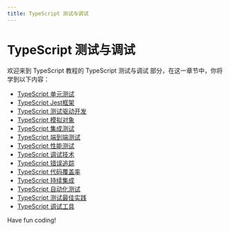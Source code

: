```yaml
---
title: TypeScript 测试与调试
---
```


# TypeScript 测试与调试

欢迎来到 TypeScript 教程的 TypeScript 测试与调试 部分，在这一章节中，你将学到以下内容：

- [TypeScript 单元测试](./0-typescript-unit-testing.mdx)
- [TypeScript Jest框架](./1-typescript-jest-framework.mdx)
- [TypeScript 测试驱动开发](./2-typescript-test-driven-development.mdx)
- [TypeScript 模拟对象](./3-typescript-mock-object.mdx)
- [TypeScript 集成测试](./4-typescript-integration-testing.mdx)
- [TypeScript 端到端测试](./5-typescript-end-to-end-testing.mdx)
- [TypeScript 性能测试](./6-typescript-performance-testing.mdx)
- [TypeScript 调试技术](./7-typescript-debugging-techniques.mdx)
- [TypeScript 错误追踪](./8-typescript-error-tracking.mdx)
- [TypeScript 代码覆盖率](./9-typescript-code-coverage.mdx)
- [TypeScript 持续集成](./10-typescript-continuous-integration.mdx)
- [TypeScript 自动化测试](./11-typescript-automated-testing.mdx)
- [TypeScript 测试最佳实践](./12-typescript-testing-best-practices.mdx)
- [TypeScript 调试工具](./13-typescript-debugging-tools.mdx)

Have fun coding!